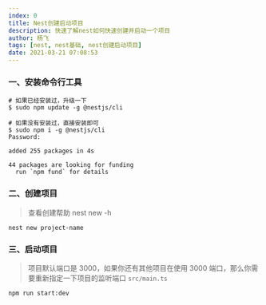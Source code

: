 ```yaml
---
index: 0
title: Nest创建启动项目
description: 快速了解nest如何快速创建并启动一个项目
author: 杨飞
tags: [nest, nest基础, nest创建启动项目]
date: 2021-03-21 07:08:53
---
```


### 一、安装命令行工具

```shell
# 如果已经安装过，升级一下
$ sudo npm update -g @nestjs/cli

# 如果没有安装过，直接安装即可
$ sudo npm i -g @nestjs/cli
Password:

added 255 packages in 4s

44 packages are looking for funding
  run `npm fund` for details
```

### 二、创建项目
> 查看创建帮助 nest new -h

```shell
nest new project-name
```

### 三、启动项目
> 项目默认端口是 3000，如果你还有其他项目在使用 3000 端口，那么你需要重新指定一下项目的监听端口 `src/main.ts`

```shell
npm run start:dev
```

